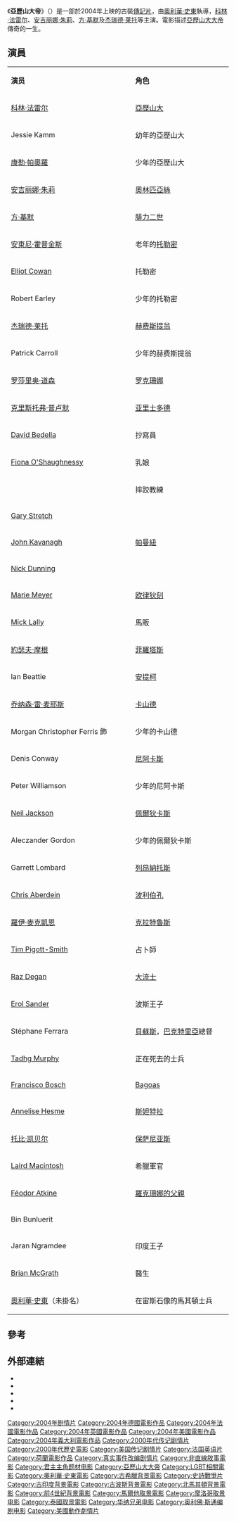 {{noteTA
|T=zh-hk:亞歷山大帝 (電影); zh-tw:亞歷山大帝 (電影); zh-mo:亞歷山大帝 (電影); zh-cn:亚历山大大帝 (电影);
|G1=Show
|1=zh-hk:亞歷山大帝; zh-tw:亞歷山大帝; zh-mo:亞歷山大帝; zh-cn:亚历山大大帝;}}
{{Infobox film
| name = 亞歷山大帝
| original_name = Alexander
| hk_name = 亞歷山大帝
| tw_name = 亞歷山大帝
| cn_name = 亚历山大大帝
| image = AlexanderPoster.jpg
| image_size = 215px
| alt = 
| caption = 戲院海報
| director = [[奧利華·史東|奧利華·史東]]
| producer = Thomas Schühly<br />Jon Kilik<br />[[Iain_Smith_(producer)|Iain Smith]]<br />[[Moritz_Borman|Moritz Borman]]
| writer = Oliver Stone<br />Christopher Kyle<br />[[Laeta_Kalogridis|Laeta Kalogridis]]
| starring = [[科林·法雷尔|科林·法雷尔]]<br />[[安吉丽娜·朱莉|安吉丽娜·朱莉]]<br />[[方·基默|方·基默]]<br />[[杰瑞德·莱托|杰瑞德·莱托]]<br />[[罗莎里奥·道森|罗莎里奥·道森]]<br />[[安東尼·霍普金斯|安東尼·霍普金斯]]
| music = [[范吉利斯|范吉利斯]]
| cinematography = [[Rodrigo_Prieto|Rodrigo Prieto]]
| editing = Thomas J. Nordberg<br />Yann Hervé<br />Alex Marquez
| production companies = [[Intermedia_(production_company)|Intermedia Films]]<br />[[法國電視三台|法國電視三台]]<br />Pacific Film<br />Egmond Film & Television<br />IMF Internationale Medien und Film GmbH & Co. 3 Produktions KG
| distributor = [[华纳兄弟|华纳兄弟]]<br />[[康斯坦丁影业|康斯坦丁影业]] {{small|（德國）}}<br />[[百代電影公司|百代電影公司]] {{small|（法國）}}
| released =2004年11月16日（荷里活首映）<br>2004年11月24日{{flagicon|US}}<br>2004年12月23日{{flagicon|DEU}}{{flagicon|NLD}}<br>2005年1月5日{{flagicon|FRA}}<br>2005年1月7日{{flagicon|UK}}<br>2005年1月14日{{flagicon|ITA}}
| runtime = 175分鐘 {{small|（戲院版）}}<br />167分鐘{{small|（導演版）}}<br />214分鐘 {{small|（最終版）}}<br />206分鐘 {{small|（終極版）}}
| country = 德國<br>法國<br>英國<br>荷蘭<br>意大利<br>美國<ref>{{cite web |title=Alexander |work=[[American_Film_Institute_Catalog_of_Motion_Pictures|American Film Institute Catalog of Motion Pictures]] |url=http://www.afi.com/members/catalog/DetailView.aspx?s=&Movie=62963 |accessdate=20 August 2014 |archive-date=2019-08-01 |archive-url=https://web.archive.org/web/20190801214139/http://www.afi.com/members/catalog/DetailView.aspx?s=&Movie=62963 |dead-url=no }}</ref>
| language = 英語
| budget = $1億5千5百萬
| gross = $167,298,192
}}
《'''亞歷山大帝'''》（{{lang-en|''Alexander''}}）是一部於2004年上映的古裝[[傳記電影|傳記片]]，由[[奧利華·史東|奧利華·史東]]執導，[[科林·法雷尔|科林·法雷尔]]、[[安吉丽娜·朱莉|安吉丽娜·朱莉]]、[[方·基默|方·基默]]及[[杰瑞德·莱托|杰瑞德·莱托]]等主演。電影描述[[亞歷山大大帝|亞歷山大大帝]]傳奇的一生。

== 演員 ==
{|class="wikitable" width="60%"
|- style="background:cornflowerblue; color:white" align=center
| style="width:4%"|'''演员'''
| style="width:4%"|'''角色'''
|-align=center
| [[科林·法雷尔|科林·法雷尔]] || [[亞歷山大大帝|亞歷山大]]
|-align=center
| Jessie Kamm || 幼年的亞歷山大
|-align=center
| [[康勒·帕奧羅|康勒·帕奧羅]] || 少年的亞歷山大
|-align=center
| [[安吉丽娜·朱莉|安吉丽娜·朱莉]] || [[奧林匹亞絲|奧林匹亞絲]]
|-align=center
| [[方·基默|方·基默]] || [[腓力二世_(马其顿)|腓力二世]]
|-align=center
| [[安東尼·霍普金斯|安東尼·霍普金斯]] || 老年的[[托勒密一世|托勒密]]
|-align=center
| [[Elliot_Cowan|Elliot Cowan]] || 托勒密
|-align=center
| Robert Earley || 少年的托勒密
|-align=center
| [[杰瑞德·莱托|杰瑞德·莱托]] || [[赫费斯提翁|赫费斯提翁]]
|-align=center
| Patrick Carroll || 少年的赫费斯提翁
|-align=center
| [[罗莎里奥·道森|罗莎里奥·道森]] || [[罗克珊娜|罗克珊娜]]
|-align=center
| [[克里斯托弗·普卢默|克里斯托弗·普卢默]] || [[亚里士多德|亚里士多德]]
|-align=center
| [[David_Bedella|David Bedella]] || 抄寫員
|-align=center
| [[Fiona_O'Shaughnessy|Fiona O'Shaughnessy]] || 乳娘
|-align=center
| {{link-en|布萊恩·布雷斯德|Brian Blessed}} || 摔跤教練
|-align=center
| [[Gary_Stretch|Gary Stretch]] || {{link-en|克雷托斯 (黑塔)|Cleitus the Black}}
|-align=center
| [[John_Kavanagh_(actor)|John Kavanagh]] || [[帕曼紐|帕曼紐]]
|-align=center
| [[Nick_Dunning|Nick Dunning]] || {{link-en|阿塔魯斯|Attalus (general)}}
|-align=center
| [[Marie_Meyer|Marie Meyer]] || [[克娄巴特拉·欧律狄刻|欧律狄刻]]
|-align=center
| [[Mick_Lally|Mick Lally]] || 馬販
|-align=center
| [[約瑟夫·摩根|約瑟夫·摩根]] || [[菲羅塔斯|菲羅塔斯]]
|-align=center
| Ian Beattie || [[安提柯一世|安提柯]]
|-align=center
| [[乔纳森·雷·麦耶斯|乔纳森·雷·麦耶斯]] || [[卡山德|卡山德]]
|-align=center
| Morgan Christopher Ferris 飾|| 少年的卡山德
|-align=center
| Denis Conway || [[尼阿卡斯|尼阿卡斯]]
|-align=center
| Peter Williamson || 少年的尼阿卡斯
|-align=center
| [[Neil_Jackson|Neil Jackson]] || [[佩爾狄卡斯|佩爾狄卡斯]]
|-align=center
| Aleczander Gordon || 少年的佩爾狄卡斯
|-align=center
| Garrett Lombard || [[列昂納托斯|列昂納托斯]]
|-align=center
| [[Chris_Aberdein|Chris Aberdein]] || [[波利伯孔|波利伯孔]]
|-align=center
| [[羅伊·麥克凱恩|羅伊·麥克凱恩]] || [[克拉特魯斯|克拉特魯斯]]
|-align=center
| [[Tim_Pigott-Smith|Tim Pigott-Smith]] || 占卜師
|-align=center
| [[Raz_Degan|Raz Degan]] || [[大流士三世|大流士]]
|-align=center
| [[Erol_Sander|Erol Sander]] || 波斯王子
|-align=center
| Stéphane Ferrara || [[貝蘇斯|貝蘇斯]]，[[巴克特里亞|巴克特里亞]]總督
|-align=center
| [[Tadhg_Murphy|Tadhg Murphy]] || 正在死去的士兵
|-align=center
| [[Francisco_Bosch|Francisco Bosch]] || [[Bagoas_(courtier)|Bagoas]]
|-align=center
| [[Annelise_Hesme|Annelise Hesme]] || [[斯妲特拉二世|斯妲特拉]]
|-align=center
| [[托比·凯贝尔|托比·凯贝尔]] || [[保萨尼亚斯_(马其顿)|保萨尼亚斯]]
|-align=center
| [[Laird_Macintosh|Laird Macintosh]] || 希臘軍官
|-align=center
| [[Féodor_Atkine|Féodor Atkine]] || [[奧克夏特斯|羅克珊娜的父親]]
|-align=center
| Bin Bunluerit || {{link-en|國王波鲁斯|King Porus}}
|-align=center
| Jaran Ngramdee || 印度王子
|-align=center
| [[Brian_McGrath|Brian McGrath]] || 醫生
|-align=center
| [[奧利華·史東|奧利華·史東]]（未掛名） || 在宙斯石像的馬其頓士兵
|}

==參考==
{{reflist}}

== 外部連結 ==
{{Commons category|Alexander (film)}}
{{Wikiquote|Alexander (film)}}
* {{IMDb title|0346491|Alexander}}
* {{allmovie title|288641|Alexander}}
* {{mojo title|alexander|Alexander}}
* {{rotten-tomatoes|alexander|Alexander}}
* {{metacritic film|alexander|Alexander}}

{{Authority control}}
{{DEFAULTSORT:Alexander (Film)}}
[[Category:2004年剧情片|Category:2004年剧情片]]
[[Category:2004年德國電影作品|Category:2004年德國電影作品]]
[[Category:2004年法國電影作品|Category:2004年法國電影作品]]
[[Category:2004年英國電影作品|Category:2004年英國電影作品]]
[[Category:2004年美國電影作品|Category:2004年美國電影作品]]
[[Category:2004年義大利電影作品|Category:2004年義大利電影作品]]
[[Category:2000年代传记剧情片|Category:2000年代传记剧情片]]
[[Category:2000年代歷史電影|Category:2000年代歷史電影]]
[[Category:美国传记剧情片|Category:美国传记剧情片]]
[[Category:法国英语片|Category:法国英语片]]
[[Category:荷蘭電影作品|Category:荷蘭電影作品]]
[[Category:真实事件改编剧情片|Category:真实事件改编剧情片]]
[[Category:非直線敘事電影|Category:非直線敘事電影]]
[[Category:君主主角题材电影|Category:君主主角题材电影]]
[[Category:亞歷山大大帝|Category:亞歷山大大帝]]
[[Category:LGBT相關電影|Category:LGBT相關電影]]
[[Category:奧利華·史東電影|Category:奧利華·史東電影]]
[[Category:古希臘背景電影|Category:古希臘背景電影]]
[[Category:史詩戰爭片|Category:史詩戰爭片]]
[[Category:古印度背景電影|Category:古印度背景電影]]
[[Category:古波斯背景電影|Category:古波斯背景電影]]
[[Category:北馬其頓背景電影|Category:北馬其頓背景電影]]
[[Category:前4世紀背景電影|Category:前4世紀背景電影]]
[[Category:馬爾他取景電影|Category:馬爾他取景電影]]
[[Category:摩洛哥取景电影|Category:摩洛哥取景电影]]
[[Category:泰國取景電影|Category:泰國取景電影]]
[[Category:华纳兄弟电影|Category:华纳兄弟电影]]
[[Category:奥利佛·斯通编剧电影|Category:奥利佛·斯通编剧电影]]
[[Category:美國動作劇情片|Category:美國動作劇情片]]